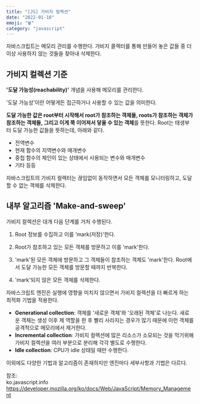 ```yaml
---
title: "[JS] 가비지 컬렉션" 
date: "2022-01-18"
emoji: "🗑"
category: "javascript"
---
```

자바스크립트는 메모리 관리를 수행한다. 가비지 콜렉터를 통해 만들어 놓은 값들 중 더이상 사용하지 않는 것들을 찾아내 삭제한다.
## 가비지 컬렉션 기준
**'도달 가능성(reachability)'** 개념을 사용해 메모리를 관리한다.

'도달 가능성'이란 어떻게든 접근하거나 사용할 수 있는 값을 의미한다.

**도달 가능한 값은 root부터 시작해서 root가 참조하는 객체들, roots가 참조하는 객체가 참조하는 객체들, 그리고 이게 쭉 이어져서 닿울 수 있는 객체**를 뜻한다.
Root는 태생부터 도달 가능한 값들을 뜻하는데, 아래와 같다.
- 전역변수
- 현재 함수의 지역변수와 매개변수
- 중첩 함수의 체인이 있는 상태에서 사용되는 변수와 매개변수
- 기타 등등

자바스크립트의 가비지 컬렉터는 끊임없이 동작하면서 모든 객체를 모니터링하고, 도달할 수 없는 객체를 삭제한다.

## 내부 알고리즘 'Make-and-sweep'
가비지 컬렉션은 대개 다음 단계를 거처 수행된다.
1. Root 정보를 수집하고 이를 'mark(저장)'한다.

2. Root가 참조하고 있는 모든 객체를 방문하고 이를 'mark'한다.

3. 'mark'된 모든 객체에 방문하고 그 객체들이 참조하는 객체도 'mark'한다. Root에서 도달 가능한 모든 객체를 방문할 때까지 반복한다.

4. 'mark'되지 않은 모든 객체를 삭제한다.

자바스크립트 엔진은 실행에 영향을 미치지 않으면서 가비지 컬렉션을 더 빠르게 하는 최적화 기법을 적용한다.
- **Generational collection**: 객체를 '새로운 객체'와 '오래된 객체'로 나눈다. 새로운 객체는 생성 이후 제 역할을 한 후 빨리 사라지는 경우가 많기 때문에
    이런 객체를 공격적으로 메모리에서 제거한다.
- **Incremental collection**: 가비지 컬렉션에 많은 리소스가 소모되는 것을 막기위해 가비지 컬렉션을 여러 부분으로 분리해 각각 별도로 수행한다.
- **Idle collection**: CPU가 idle 상태일 때만 수행한다.

이외에도 다양한 기법과 알고리즘이 존재하지만 엔진마다 세부사항과 기법은 다르다.

참조:  
ko.javascript.info  
<https://developer.mozilla.org/ko/docs/Web/JavaScript/Memory_Management>